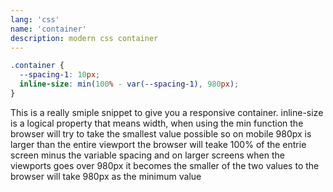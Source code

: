```yaml
---
lang: 'css'
name: 'container'
description: modern css container
---
```


```css
.container {
  --spacing-1: 10px;
  inline-size: min(100% - var(--spacing-1), 980px);
}
```

This is a really smiple snippet to give you a responsive container.
inline-size is a logical property that means width, when using the min function the browser will try to take the smallest value possible so on mobile 980px is larger than the entire viewport the browser will teake 100% of the entrie screen minus the variable spacing and on larger screens when the viewports goes over 980px it becomes the smaller of the two values to the browser will take 980px as the minimum value
